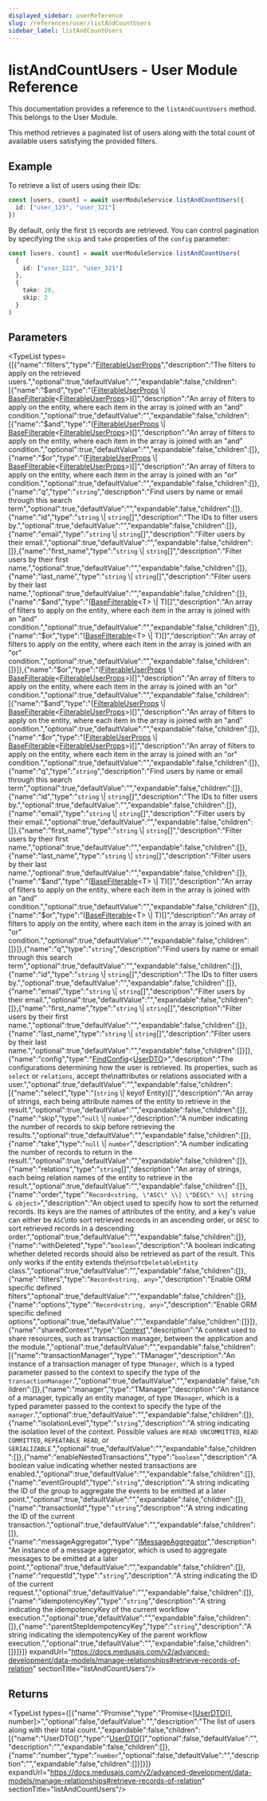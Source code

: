```yaml
---
displayed_sidebar: userReference
slug: /references/user/listAndCountUsers
sidebar_label: listAndCountUsers
---
```



# listAndCountUsers - User Module Reference

This documentation provides a reference to the `listAndCountUsers` method. This belongs to the User Module.

This method retrieves a paginated list of users along with the total count of available users satisfying the provided filters.

## Example

To retrieve a list of users using their IDs:

```ts
const [users, count] = await userModuleService.listAndCountUsers({
  id: ["user_123", "user_321"]
})
```

By default, only the first `15` records are retrieved. You can control pagination by specifying the `skip` and `take` properties of the `config` parameter:

```ts
const [users, count] = await userModuleService.listAndCountUsers(
  {
    id: ["user_123", "user_321"]
  },
  {
    take: 20,
    skip: 2
  }
)
```

## Parameters

<TypeList types={[{"name":"filters","type":"[FilterableUserProps](../../../interfaces/user.FilterableUserProps/page.mdx)","description":"The filters to apply on the retrieved users.","optional":true,"defaultValue":"","expandable":false,"children":[{"name":"$and","type":"([FilterableUserProps](../../../interfaces/user.FilterableUserProps/page.mdx) \\| [BaseFilterable](../../../interfaces/user.BaseFilterable/page.mdx)&#60;[FilterableUserProps](../../../interfaces/user.FilterableUserProps/page.mdx)&#62;)[]","description":"An array of filters to apply on the entity, where each item in the array is joined with an \"and\" condition.","optional":true,"defaultValue":"","expandable":false,"children":[{"name":"$and","type":"([FilterableUserProps](../../../interfaces/user.FilterableUserProps/page.mdx) \\| [BaseFilterable](../../../interfaces/user.BaseFilterable/page.mdx)&#60;[FilterableUserProps](../../../interfaces/user.FilterableUserProps/page.mdx)&#62;)[]","description":"An array of filters to apply on the entity, where each item in the array is joined with an \"and\" condition.","optional":true,"defaultValue":"","expandable":false,"children":[]},{"name":"$or","type":"([FilterableUserProps](../../../interfaces/user.FilterableUserProps/page.mdx) \\| [BaseFilterable](../../../interfaces/user.BaseFilterable/page.mdx)&#60;[FilterableUserProps](../../../interfaces/user.FilterableUserProps/page.mdx)&#62;)[]","description":"An array of filters to apply on the entity, where each item in the array is joined with an \"or\" condition.","optional":true,"defaultValue":"","expandable":false,"children":[]},{"name":"q","type":"`string`","description":"Find users by name or email through this search term","optional":true,"defaultValue":"","expandable":false,"children":[]},{"name":"id","type":"`string` \\| `string`[]","description":"The IDs to filter users by.","optional":true,"defaultValue":"","expandable":false,"children":[]},{"name":"email","type":"`string` \\| `string`[]","description":"Filter users by their email.","optional":true,"defaultValue":"","expandable":false,"children":[]},{"name":"first_name","type":"`string` \\| `string`[]","description":"Filter users by their first name.","optional":true,"defaultValue":"","expandable":false,"children":[]},{"name":"last_name","type":"`string` \\| `string`[]","description":"Filter users by their last name.","optional":true,"defaultValue":"","expandable":false,"children":[]},{"name":"$and","type":"([BaseFilterable](../../../interfaces/user.BaseFilterable/page.mdx)&#60;T&#62; \\| T)[]","description":"An array of filters to apply on the entity, where each item in the array is joined with an \"and\" condition.","optional":true,"defaultValue":"","expandable":false,"children":[]},{"name":"$or","type":"([BaseFilterable](../../../interfaces/user.BaseFilterable/page.mdx)&#60;T&#62; \\| T)[]","description":"An array of filters to apply on the entity, where each item in the array is joined with an \"or\" condition.","optional":true,"defaultValue":"","expandable":false,"children":[]}]},{"name":"$or","type":"([FilterableUserProps](../../../interfaces/user.FilterableUserProps/page.mdx) \\| [BaseFilterable](../../../interfaces/user.BaseFilterable/page.mdx)&#60;[FilterableUserProps](../../../interfaces/user.FilterableUserProps/page.mdx)&#62;)[]","description":"An array of filters to apply on the entity, where each item in the array is joined with an \"or\" condition.","optional":true,"defaultValue":"","expandable":false,"children":[{"name":"$and","type":"([FilterableUserProps](../../../interfaces/user.FilterableUserProps/page.mdx) \\| [BaseFilterable](../../../interfaces/user.BaseFilterable/page.mdx)&#60;[FilterableUserProps](../../../interfaces/user.FilterableUserProps/page.mdx)&#62;)[]","description":"An array of filters to apply on the entity, where each item in the array is joined with an \"and\" condition.","optional":true,"defaultValue":"","expandable":false,"children":[]},{"name":"$or","type":"([FilterableUserProps](../../../interfaces/user.FilterableUserProps/page.mdx) \\| [BaseFilterable](../../../interfaces/user.BaseFilterable/page.mdx)&#60;[FilterableUserProps](../../../interfaces/user.FilterableUserProps/page.mdx)&#62;)[]","description":"An array of filters to apply on the entity, where each item in the array is joined with an \"or\" condition.","optional":true,"defaultValue":"","expandable":false,"children":[]},{"name":"q","type":"`string`","description":"Find users by name or email through this search term","optional":true,"defaultValue":"","expandable":false,"children":[]},{"name":"id","type":"`string` \\| `string`[]","description":"The IDs to filter users by.","optional":true,"defaultValue":"","expandable":false,"children":[]},{"name":"email","type":"`string` \\| `string`[]","description":"Filter users by their email.","optional":true,"defaultValue":"","expandable":false,"children":[]},{"name":"first_name","type":"`string` \\| `string`[]","description":"Filter users by their first name.","optional":true,"defaultValue":"","expandable":false,"children":[]},{"name":"last_name","type":"`string` \\| `string`[]","description":"Filter users by their last name.","optional":true,"defaultValue":"","expandable":false,"children":[]},{"name":"$and","type":"([BaseFilterable](../../../interfaces/user.BaseFilterable/page.mdx)&#60;T&#62; \\| T)[]","description":"An array of filters to apply on the entity, where each item in the array is joined with an \"and\" condition.","optional":true,"defaultValue":"","expandable":false,"children":[]},{"name":"$or","type":"([BaseFilterable](../../../interfaces/user.BaseFilterable/page.mdx)&#60;T&#62; \\| T)[]","description":"An array of filters to apply on the entity, where each item in the array is joined with an \"or\" condition.","optional":true,"defaultValue":"","expandable":false,"children":[]}]},{"name":"q","type":"`string`","description":"Find users by name or email through this search term","optional":true,"defaultValue":"","expandable":false,"children":[]},{"name":"id","type":"`string` \\| `string`[]","description":"The IDs to filter users by.","optional":true,"defaultValue":"","expandable":false,"children":[]},{"name":"email","type":"`string` \\| `string`[]","description":"Filter users by their email.","optional":true,"defaultValue":"","expandable":false,"children":[]},{"name":"first_name","type":"`string` \\| `string`[]","description":"Filter users by their first name.","optional":true,"defaultValue":"","expandable":false,"children":[]},{"name":"last_name","type":"`string` \\| `string`[]","description":"Filter users by their last name.","optional":true,"defaultValue":"","expandable":false,"children":[]}]},{"name":"config","type":"[FindConfig](../../../interfaces/user.FindConfig/page.mdx)&#60;[UserDTO](../../../interfaces/user.UserDTO/page.mdx)&#62;","description":"The configurations determining how the user is retrieved. Its properties, such as `select` or `relations`, accept the\nattributes or relations associated with a user.","optional":true,"defaultValue":"","expandable":false,"children":[{"name":"select","type":"(`string` \\| keyof Entity)[]","description":"An array of strings, each being attribute names of the entity to retrieve in the result.","optional":true,"defaultValue":"","expandable":false,"children":[]},{"name":"skip","type":"`null` \\| `number`","description":"A number indicating the number of records to skip before retrieving the results.","optional":true,"defaultValue":"","expandable":false,"children":[]},{"name":"take","type":"`null` \\| `number`","description":"A number indicating the number of records to return in the result.","optional":true,"defaultValue":"","expandable":false,"children":[]},{"name":"relations","type":"`string`[]","description":"An array of strings, each being relation names of the entity to retrieve in the result.","optional":true,"defaultValue":"","expandable":false,"children":[]},{"name":"order","type":"`Record<string, \"ASC\" \\| \"DESC\" \\| string & object>`","description":"An object used to specify how to sort the returned records. Its keys are the names of attributes of the entity, and a key's value can either be `ASC`\nto sort retrieved records in an ascending order, or `DESC` to sort retrieved records in a descending order.","optional":true,"defaultValue":"","expandable":false,"children":[]},{"name":"withDeleted","type":"`boolean`","description":"A boolean indicating whether deleted records should also be retrieved as part of the result. This only works if the entity extends the\n`SoftDeletableEntity` class.","optional":true,"defaultValue":"","expandable":false,"children":[]},{"name":"filters","type":"`Record<string, any>`","description":"Enable ORM specific defined filters","optional":true,"defaultValue":"","expandable":false,"children":[]},{"name":"options","type":"`Record<string, any>`","description":"Enable ORM specific defined options","optional":true,"defaultValue":"","expandable":false,"children":[]}]},{"name":"sharedContext","type":"[Context](../../../interfaces/user.Context/page.mdx)","description":"A context used to share resources, such as transaction manager, between the application and the module.","optional":true,"defaultValue":"","expandable":false,"children":[{"name":"transactionManager","type":"TManager","description":"An instance of a transaction manager of type `TManager`, which is a typed parameter passed to the context to specify the type of the `transactionManager`.","optional":true,"defaultValue":"","expandable":false,"children":[]},{"name":"manager","type":"TManager","description":"An instance of a manager, typically an entity manager, of type `TManager`, which is a typed parameter passed to the context to specify the type of the `manager`.","optional":true,"defaultValue":"","expandable":false,"children":[]},{"name":"isolationLevel","type":"`string`","description":"A string indicating the isolation level of the context. Possible values are `READ UNCOMMITTED`, `READ COMMITTED`, `REPEATABLE READ`, or `SERIALIZABLE`.","optional":true,"defaultValue":"","expandable":false,"children":[]},{"name":"enableNestedTransactions","type":"`boolean`","description":"A boolean value indicating whether nested transactions are enabled.","optional":true,"defaultValue":"","expandable":false,"children":[]},{"name":"eventGroupId","type":"`string`","description":"A string indicating the ID of the group to aggregate the events to be emitted at a later point.","optional":true,"defaultValue":"","expandable":false,"children":[]},{"name":"transactionId","type":"`string`","description":"A string indicating the ID of the current transaction.","optional":true,"defaultValue":"","expandable":false,"children":[]},{"name":"messageAggregator","type":"[IMessageAggregator](../../../interfaces/user.IMessageAggregator/page.mdx)","description":"An instance of a message aggregator, which is used to aggregate messages to be emitted at a later point.","optional":true,"defaultValue":"","expandable":false,"children":[]},{"name":"requestId","type":"`string`","description":"A string indicating the ID of the current request.","optional":true,"defaultValue":"","expandable":false,"children":[]},{"name":"idempotencyKey","type":"`string`","description":"A string indicating the idempotencyKey of the current workflow execution.","optional":true,"defaultValue":"","expandable":false,"children":[]},{"name":"parentStepIdempotencyKey","type":"`string`","description":"A string indicating the idempotencyKey of the parent workflow execution.","optional":true,"defaultValue":"","expandable":false,"children":[]}]}]} expandUrl="https://docs.medusajs.com/v2/advanced-development/data-models/manage-relationships#retrieve-records-of-relation" sectionTitle="listAndCountUsers"/>

## Returns

<TypeList types={[{"name":"Promise","type":"Promise&#60;[[UserDTO](../../../interfaces/user.UserDTO/page.mdx)[], number]&#62;","optional":false,"defaultValue":"","description":"The list of users along with their total count.","expandable":false,"children":[{"name":"UserDTO[]","type":"[UserDTO](../../../interfaces/user.UserDTO/page.mdx)[]","optional":false,"defaultValue":"","description":"","expandable":false,"children":[]},{"name":"number","type":"`number`","optional":false,"defaultValue":"","description":"","expandable":false,"children":[]}]}]} expandUrl="https://docs.medusajs.com/v2/advanced-development/data-models/manage-relationships#retrieve-records-of-relation" sectionTitle="listAndCountUsers"/>
